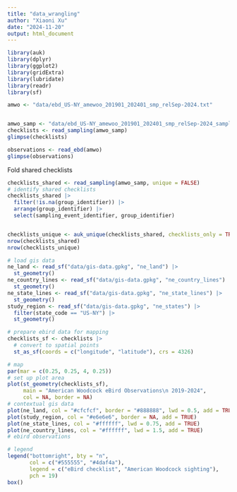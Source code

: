 ```yaml
---
title: "data_wrangling"
author: "Xiaoni Xu"
date: "2024-11-20"
output: html_document
---
```


```r
library(auk)
library(dplyr)
library(ggplot2)
library(gridExtra)
library(lubridate)
library(readr)
library(sf)

```

```r
amwo <- "data/ebd_US-NY_amewoo_201901_202401_smp_relSep-2024.txt"


amwo_samp <- "data/ebd_US-NY_amewoo_201901_202401_smp_relSep-2024_sampling.txt"
checklists <- read_sampling(amwo_samp)
glimpse(checklists)

observations <- read_ebd(amwo)
glimpse(observations)
```
Fold shared checklists
```r
checklists_shared <- read_sampling(amwo_samp, unique = FALSE)
# identify shared checklists
checklists_shared |> 
  filter(!is.na(group_identifier)) |> 
  arrange(group_identifier) |> 
  select(sampling_event_identifier, group_identifier)


checklists_unique <- auk_unique(checklists_shared, checklists_only = TRUE)
nrow(checklists_shared)
nrow(checklists_unique)
```

```r
# load gis data
ne_land <- read_sf("data/gis-data.gpkg", "ne_land") |> 
  st_geometry()
ne_country_lines <- read_sf("data/gis-data.gpkg", "ne_country_lines") |> 
  st_geometry()
ne_state_lines <- read_sf("data/gis-data.gpkg", "ne_state_lines") |> 
  st_geometry()
study_region <- read_sf("data/gis-data.gpkg", "ne_states") |> 
  filter(state_code == "US-NY") |> 
  st_geometry()

# prepare ebird data for mapping
checklists_sf <- checklists |> 
  # convert to spatial points
  st_as_sf(coords = c("longitude", "latitude"), crs = 4326)

# map
par(mar = c(0.25, 0.25, 4, 0.25))
# set up plot area
plot(st_geometry(checklists_sf), 
     main = "American Woodcock eBird Observations\n 2019-2024",
     col = NA, border = NA)
# contextual gis data
plot(ne_land, col = "#cfcfcf", border = "#888888", lwd = 0.5, add = TRUE)
plot(study_region, col = "#e6e6e6", border = NA, add = TRUE)
plot(ne_state_lines, col = "#ffffff", lwd = 0.75, add = TRUE)
plot(ne_country_lines, col = "#ffffff", lwd = 1.5, add = TRUE)
# ebird observations

# legend
legend("bottomright", bty = "n",
       col = c("#555555", "#4daf4a"),
       legend = c("eBird checklist", "American Woodcock sighting"),
       pch = 19)
box()
```

